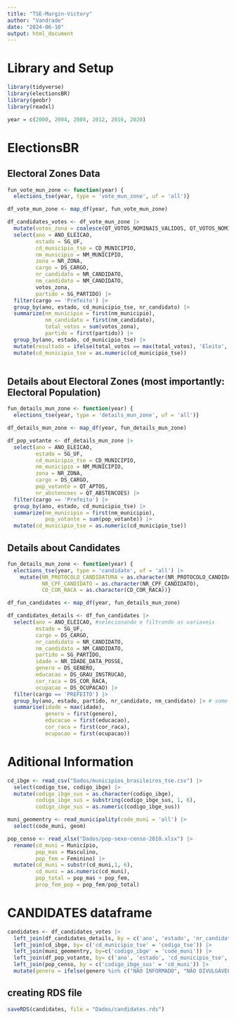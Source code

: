 ```yaml
---
title: "TSE-Margin-Victory"
author: "Vandrade"
date: "2024-06-10"
output: html_document
---
```


# Library and Setup

```r

library(tidyverse)
library(electionsBR)
library(geobr)
library(readxl)

year = c(2000, 2004, 2008, 2012, 2016, 2020)

```

# ElectionsBR 

## Electoral Zones Data
```r

fun_vote_mun_zone <- function(year) {
  elections_tse(year, type = 'vote_mun_zone', uf = 'all')}

df_vote_mun_zone <- map_df(year, fun_vote_mun_zone)

df_candidates_votes <- df_vote_mun_zone |> 
  mutate(votos_zona = coalesce(QT_VOTOS_NOMINAIS_VALIDOS, QT_VOTOS_NOMINAIS)) |> 
  select(ano = ANO_ELEICAO,
         estado = SG_UF,
         cd_municipio_tse = CD_MUNICIPIO,
         nm_municipio = NM_MUNICIPIO,
         zona = NR_ZONA,
         cargo = DS_CARGO,
         nr_candidato = NR_CANDIDATO,
         nm_candidato = NM_CANDIDATO,
         votos_zona,
         partido = SG_PARTIDO) |> 
  filter(cargo == 'Prefeito') |> 
  group_by(ano, estado, cd_municipio_tse, nr_candidato) |> 
  summarize(nm_municipio = first(nm_municipio),
            nm_candidato = first(nm_candidato),
            total_votos = sum(votos_zona),
            partido = first(partido)) |> 
  group_by(ano, estado, cd_municipio_tse) |> 
  mutate(resultado = ifelse(total_votos == max(total_votos), 'Eleito', 'Não Eleito')) |> 
  mutate(cd_municipio_tse = as.numeric(cd_municipio_tse))
 
```


## Details about Electoral Zones (most importantly: Electoral Population)
```r

fun_details_mun_zone <- function(year) {
  elections_tse(year, type = 'details_mun_zone', uf = 'all')}

df_details_mun_zone <- map_df(year, fun_details_mun_zone)

df_pop_votante <- df_details_mun_zone |> 
  select(ano = ANO_ELEICAO,
         estado = SG_UF,
         cd_municipio_tse = CD_MUNICIPIO,
         nm_municipio = NM_MUNICIPIO,
         zona = NR_ZONA,
         cargo = DS_CARGO,
         pop_votante = QT_APTOS,
         nr_abstencoes = QT_ABSTENCOES) |> 
  filter(cargo == 'Prefeito') |> 
  group_by(ano, estado, cd_municipio_tse) |> 
  summarize(nm_municipio = first(nm_municipio),
            pop_votante = sum(pop_votante)) |> 
  mutate(cd_municipio_tse = as.numeric(cd_municipio_tse))

```


## Details about Candidates

```r

fun_details_mun_zone <- function(year) {
  elections_tse(year, type = 'candidate', uf = 'all') |> 
    mutate(NR_PROTOCOLO_CANDIDATURA = as.character(NR_PROTOCOLO_CANDIDATURA),
           NR_CPF_CANDIDATO = as.character(NR_CPF_CANDIDATO),
           CD_COR_RACA = as.character(CD_COR_RACA))}

df_fun_candidates <- map_df(year, fun_details_mun_zone)

df_candidates_details <- df_fun_candidates |> 
  select(ano = ANO_ELEICAO, #selecionando e filtrando as variaveis
         estado = SG_UF,
         cargo = DS_CARGO,
         nr_candidato = NR_CANDIDATO,
         nm_candidato = NM_CANDIDATO,
         partido = SG_PARTIDO,
         idade = NR_IDADE_DATA_POSSE,
         genero = DS_GENERO,
         educacao = DS_GRAU_INSTRUCAO,
         cor_raca = DS_COR_RACA,
         ocupacao = DS_OCUPACAO) |> 
  filter(cargo == 'PREFEITO') |> 
  group_by(ano, estado, partido, nr_candidato, nm_candidato) |> # some of the candidates are repeated. 
  summarise(idade = max(idade),
            genero = first(genero),
            educacao = first(educacao),
            cor_raca = first(cor_raca),
            ocupacao = first(ocupacao))

```

# Aditional Information

```r

cd_ibge <- read_csv("Dados/municipios_brasileiros_tse.csv") |> 
  select(codigo_tse, codigo_ibge) |>           
  mutate(codigo_ibge_sus = as.character(codigo_ibge),
         codigo_ibge_sus = substring(codigo_ibge_sus, 1, 6),
         codigo_ibge_sus = as.numeric(codigo_ibge_sus))

muni_geomentry <- read_municipality(code_muni = 'all') |> 
  select(code_muni, geom)

pop_censo <- read_xlsx("Dados/pop-sexo-censo-2010.xlsx") |> 
  rename(cd_muni = Município,
         pop_mas = Masculino, 
         pop_fem = Feminino) |> 
  mutate(cd_muni = substr(cd_muni,1, 6),
         cd_muni = as.numeric(cd_muni),
         pop_total = pop_mas + pop_fem,
         prop_fem_pop = pop_fem/pop_total)

```


# CANDIDATES dataframe

```r

candidates <- df_candidates_votes |> 
  left_join(df_candidates_details, by = c('ano', 'estado', 'nr_candidato', 'nm_candidato', 'partido')) |> 
  left_join(cd_ibge, by= c('cd_municipio_tse' = 'codigo_tse')) |> 
  left_join(muni_geomentry, by=c('codigo_ibge' = 'code_muni')) |> 
  left_join(df_pop_votante, by= c('ano', 'estado', 'cd_municipio_tse', 'nm_municipio')) |>
  left_join(pop_censo, by = c('codigo_ibge_sus' = 'cd_muni')) |> 
  mutate(genero = ifelse(genero %in% c("NÃO INFORMADO", "NÃO DIVULGÁVEL"), NA, genero))

```

## creating RDS file 
```r

saveRDS(candidates, file = "Dados/candidates.rds")

```













